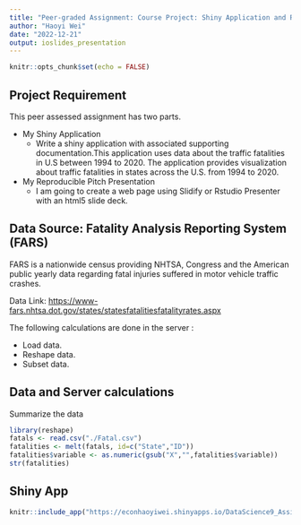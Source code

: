 ```yaml
---
title: "Peer-graded Assignment: Course Project: Shiny Application and Reproducible Pitch"
author: "Haoyi Wei"
date: "2022-12-21"
output: ioslides_presentation
---
```


```r
knitr::opts_chunk$set(echo = FALSE)
```

## Project Requirement
This peer assessed assignment has two parts.

- My Shiny Application
   - Write a shiny application with associated supporting documentation.This application uses data about the traffic fatalities in U.S between 1994 to 2020. The application provides visualization about traffic fatalities in states across the U.S. from 1994 to 2020.

- My Reproducible Pitch Presentation
   - I am going to create a web page using Slidify or Rstudio Presenter with an html5 slide deck.

## Data Source: Fatality Analysis Reporting System (FARS)

FARS is a nationwide census providing NHTSA, Congress and the American public yearly data regarding fatal injuries suffered in motor vehicle traffic crashes.

Data Link: <https://www-fars.nhtsa.dot.gov/states/statesfatalitiesfatalityrates.aspx>

The following calculations are done in the server :

- Load data.
- Reshape data.
- Subset data.

## Data and Server calculations

Summarize the data

```r
library(reshape)
fatals <- read.csv("./Fatal.csv")
fatalities <- melt(fatals, id=c("State","ID"))
fatalities$variable <- as.numeric(gsub("X","",fatalities$variable))
str(fatalities)
```

## Shiny App
```r
knitr::include_app("https://econhaoyiwei.shinyapps.io/DataScience9_Assignment3/")
```